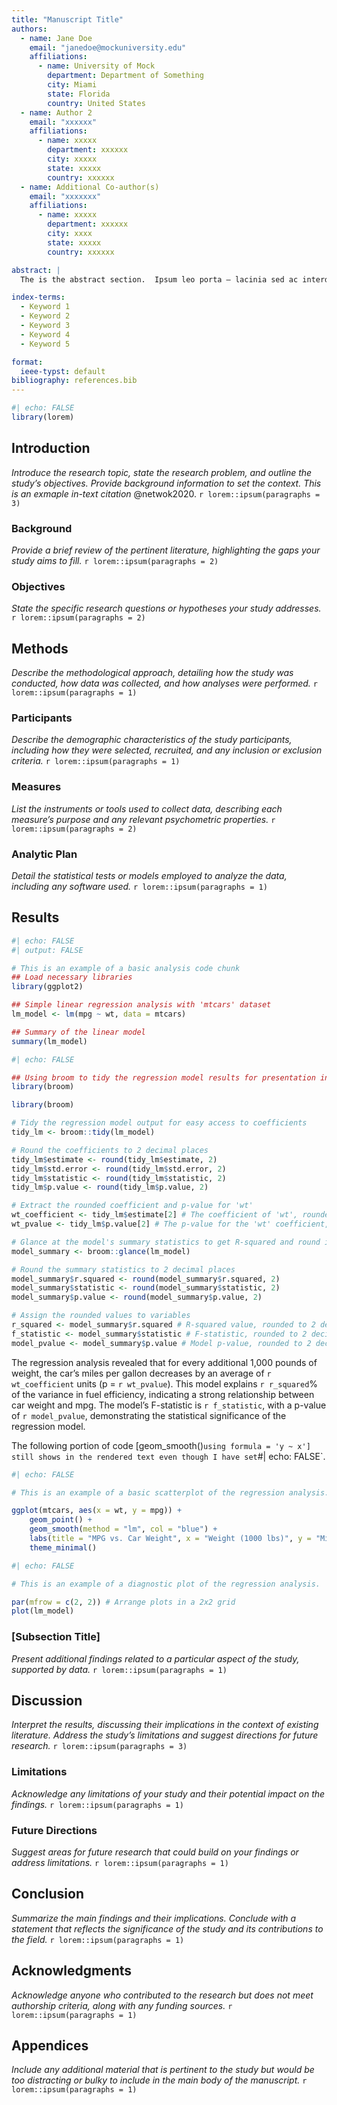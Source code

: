 ```yaml
---
title: "Manuscript Title"
authors:
  - name: Jane Doe
    email: "janedoe@mockuniversity.edu"
    affiliations:
      - name: University of Mock 
        department: Department of Something 
        city: Miami
        state: Florida
        country: United States
  - name: Author 2
    email: "xxxxxx"
    affiliations:
      - name: xxxxx
        department: xxxxxx
        city: xxxxx
        state: xxxxx
        country: xxxxxx
  - name: Additional Co-author(s)
    email: "xxxxxxx"
    affiliations:
      - name: xxxxx
        department: xxxxxx
        city: xxxx
        state: xxxxx
        country: xxxxxx

abstract: |
  The is the abstract section.  Ipsum leo porta – lacinia sed ac interdum nec vel ad. Elementum augue platea eleifend himenaeos nisl, viverra sem molestie. Hendrerit enim torquent litora fusce ultrices, magna, lacus id potenti! Imperdiet vulputate etiam conubia sem mi incep- tos. Quisque mollis viverra lacinia bibendum ultricies, dui est gravida tristique nascetur. Pellentesque id elementum com- modo pretium quisque purus mi taciti.

index-terms: 
  - Keyword 1
  - Keyword 2 
  - Keyword 3
  - Keyword 4
  - Keyword 5

format:
  ieee-typst: default
bibliography: references.bib
---
```

```r
#| echo: FALSE
library(lorem)
```

## Introduction
_Introduce the research topic, state the research problem, and outline the study's objectives. Provide background information to set the context. This is an exmaple in-text citation_ @netwok2020.
`r lorem::ipsum(paragraphs = 3)`


### Background
_Provide a brief review of the pertinent literature, highlighting the gaps your study aims to fill._
`r lorem::ipsum(paragraphs = 2)`


### Objectives
_State the specific research questions or hypotheses your study addresses._
`r lorem::ipsum(paragraphs = 2)`


## Methods
_Describe the methodological approach, detailing how the study was conducted, how data was collected, and how analyses were performed._
`r lorem::ipsum(paragraphs = 1)`


### Participants
_Describe the demographic characteristics of the study participants, including how they were selected, recruited, and any inclusion or exclusion criteria._
`r lorem::ipsum(paragraphs = 1)`


### Measures
_List the instruments or tools used to collect data, describing each measure's purpose and any relevant psychometric properties._
`r lorem::ipsum(paragraphs = 2)`


### Analytic Plan
_Detail the statistical tests or models employed to analyze the data, including any software used._
`r lorem::ipsum(paragraphs = 1)`


## Results

```r
#| echo: FALSE
#| output: FALSE

# This is an example of a basic analysis code chunk
## Load necessary libraries
library(ggplot2)

## Simple linear regression analysis with 'mtcars' dataset
lm_model <- lm(mpg ~ wt, data = mtcars)

## Summary of the linear model
summary(lm_model)

```


```r
#| echo: FALSE

## Using broom to tidy the regression model results for presentation in-text
library(broom)

library(broom)

# Tidy the regression model output for easy access to coefficients
tidy_lm <- broom::tidy(lm_model)

# Round the coefficients to 2 decimal places
tidy_lm$estimate <- round(tidy_lm$estimate, 2)
tidy_lm$std.error <- round(tidy_lm$std.error, 2)
tidy_lm$statistic <- round(tidy_lm$statistic, 2)
tidy_lm$p.value <- round(tidy_lm$p.value, 2)

# Extract the rounded coefficient and p-value for 'wt'
wt_coefficient <- tidy_lm$estimate[2] # The coefficient of 'wt', rounded to 2 decimal places
wt_pvalue <- tidy_lm$p.value[2] # The p-value for the 'wt' coefficient, rounded to 2 decimal places

# Glance at the model's summary statistics to get R-squared and round it
model_summary <- broom::glance(lm_model)

# Round the summary statistics to 2 decimal places
model_summary$r.squared <- round(model_summary$r.squared, 2)
model_summary$statistic <- round(model_summary$statistic, 2)
model_summary$p.value <- round(model_summary$p.value, 2)

# Assign the rounded values to variables
r_squared <- model_summary$r.squared # R-squared value, rounded to 2 decimal places
f_statistic <- model_summary$statistic # F-statistic, rounded to 2 decimal places
model_pvalue <- model_summary$p.value # Model p-value, rounded to 2 decimal places


```

The regression analysis revealed that for every additional 1,000 pounds of weight, the car's miles per gallon decreases by an average of `r wt_coefficient` units (p = `r wt_pvalue`). This model explains `r r_squared`% of the variance in fuel efficiency, indicating a strong relationship between car weight and mpg. The model's F-statistic is `r f_statistic`, with a p-value of `r model_pvalue`, demonstrating the statistical significance of the regression model.

The following portion of code [geom_smooth()` using formula = 'y ~ x'] still shows in the rendered text even though I have set `#| echo: FALSE`.
```r
#| echo: FALSE

# This is an example of a basic scatterplot of the regression analysis.

ggplot(mtcars, aes(x = wt, y = mpg)) +
    geom_point() +
    geom_smooth(method = "lm", col = "blue") +
    labs(title = "MPG vs. Car Weight", x = "Weight (1000 lbs)", y = "Miles per Gallon") +
    theme_minimal()

```


```r
#| echo: FALSE

# This is an example of a diagnostic plot of the regression analysis.

par(mfrow = c(2, 2)) # Arrange plots in a 2x2 grid
plot(lm_model)

```


### [Subsection Title]
_Present additional findings related to a particular aspect of the study, supported by data._
`r lorem::ipsum(paragraphs = 1)`


## Discussion
_Interpret the results, discussing their implications in the context of existing literature. Address the study's limitations and suggest directions for future research._
`r lorem::ipsum(paragraphs = 3)`


### Limitations
_Acknowledge any limitations of your study and their potential impact on the findings._
`r lorem::ipsum(paragraphs = 1)`


### Future Directions
_Suggest areas for future research that could build on your findings or address limitations._
`r lorem::ipsum(paragraphs = 1)`


## Conclusion
_Summarize the main findings and their implications. Conclude with a statement that reflects the significance of the study and its contributions to the field._
`r lorem::ipsum(paragraphs = 1)`


## Acknowledgments
_Acknowledge anyone who contributed to the research but does not meet authorship criteria, along with any funding sources._
`r lorem::ipsum(paragraphs = 1)`


## Appendices
_Include any additional material that is pertinent to the study but would be too distracting or bulky to include in the main body of the manuscript._
`r lorem::ipsum(paragraphs = 1)`



